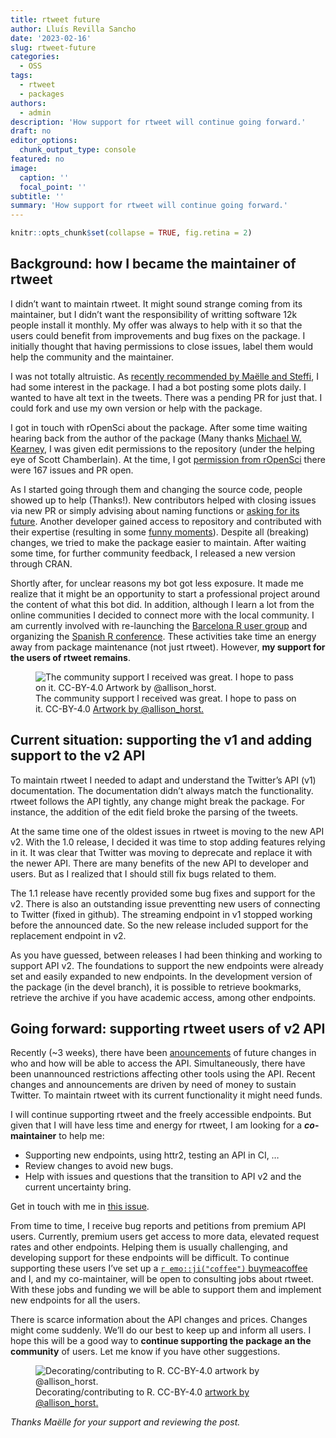 ```yaml
---
title: rtweet future
author: Lluís Revilla Sancho
date: '2023-02-16'
slug: rtweet-future
categories:
  - OSS
tags:
  - rtweet
  - packages
authors:
  - admin
description: 'How support for rtweet will continue going forward.'
draft: no
editor_options:
  chunk_output_type: console
featured: no
image:
  caption: ''
  focal_point: ''
subtitle: ''
summary: 'How support for rtweet will continue going forward.'
---
```


```r
knitr::opts_chunk$set(collapse = TRUE, fig.retina = 2)
```

## Background: how I became the maintainer of rtweet

I didn't want to maintain rtweet. 
It might sound strange coming from its maintainer, but I didn't want the responsibility of writting software 12k people install it monthly. 
My offer was always to help with it so that the users could benefit from improvements and bug fixes on the package.
I initially thought that having permissions to close issues, label them would help the community and the maintainer.

I was not totally altruistic.
As [recently recommended by Maëlle and Steffi](https://ropensci.org/blog/2022/10/17/maintain-or-co-maintain-an-ropensci-package/), I had some interest in the package.
I had a bot posting some plots daily. 
I wanted to have alt text in the tweets. 
There was a pending PR for just that. 
I could fork and use my own version or help with the package.

I got in touch with rOpenSci about the package.
After some time waiting hearing back from the author of the package (Many thanks [Michael W. Kearney](https://mikewk.com/!), I was given edit permissions to the repository (under the helping eye of Scott Chamberlain).
At the time, I got [permission from rOpenSci](https://github.com/ropensci/rtweet/issues/471) there were 167 issues and PR open. 

As I started going through them and changing the source code,  people showed up to help (Thanks!).
New contributors helped with closing issues via new PR or simply advising about naming functions or [asking for its future](https://github.com/ropensci/rtweet/issues/445#issuecomment-790042423). 
Another developer gained access to repository and contributed with their expertise (resulting in some [funny moments](https://twitter.com/hadleywickham/status/1365661250269683713)).
Despite all (breaking) changes, we tried to make the package easier to maintain.
After waiting some time, for further community feedback, I released a new version through CRAN. 

Shortly after, for unclear reasons my bot got less exposure. 
It made me realize that it might be an opportunity to start a professional project around the content of what this bot did.
In addition, although I learn a lot from the online communities I decided to connect more with the local community.
I am currently involved with re-launching the [Barcelona R user group](https://barcelonar.org) and organizing the [Spanish R conference](http://r-es.org/2023/02/09/las-xiii-jornadas-congreso-r-hispano-2023-seran-en-barcelona/).
These activities take time an energy away from package maintenance (not just rtweet). 
However, **my support for the users of rtweet remains**.

![The community support I received was great. I hope to pass on it. CC-BY-4.0  [Artwork by @allison_horst.](https://twitter.com/allison_horst) ](images/allison_community_support.png)

## Current situation: supporting the v1 and adding support to the v2 API

To maintain rtweet I needed to adapt and understand the Twitter's API (v1) documentation.
The documentation didn't always match the functionality.
rtweet follows the API tightly, any change might break the package. 
For instance, the addition of the edit field broke the parsing of the tweets.

At the same time one of the oldest issues in rtweet is moving to the new API v2.
With the 1.0 release, I decided it was time to stop adding features relying in it.
It was clear that Twitter was moving to deprecate and replace it with the newer API.
There are many benefits of the new API to developer and users.
But as I realized that I should still fix bugs related to them.

The 1.1 release have recently provided some bug fixes and support for the v2. 
There is also an outstanding issue preventting new users of connecting to Twitter (fixed in github).
The streaming endpoint in v1 stopped working before the announced date.
So the new release included support for the replacement endpoint in v2.

As you have guessed, between releases I had been thinking and working to support API v2.
The foundations to support the new endpoints were already set and easily expanded to new endpoints.
In the development version of the package (in the devel branch), it is possible to retrieve bookmarks, retrieve the archive if you have academic access, among other endpoints.

## Going forward: supporting rtweet users of v2 API

Recently (~3 weeks), there have been [anouncements](https://twitter.com/TwitterDev) of future changes in who and how will be able to access the API.
Simultaneously, there have been unannounced restrictions affecting other tools using the API.
Recent changes and announcements are driven by need of money to sustain Twitter.
To maintain rtweet with its current functionality it might need funds.

I will continue supporting rtweet and the freely accessible endpoints.
But given that I will have less time and energy for rtweet, I am looking for a **_co_-maintainer** to help me:

 - Supporting new endpoints, using httr2, testing an API in CI, ...
 - Review changes to avoid new bugs.
 - Help with issues and questions that the transition to API v2 and the current uncertainty bring.
 
Get in touch with me in [this issue](https://github.com/ropensci/rtweet/issues/763).

From time to time, I receive bug reports and petitions from premium API users.
Currently, premium users get access to more data, elevated request rates and other endpoints. 
Helping them is usually challenging, and developing support for these endpoints will be difficult.
To continue supporting these users I've set up a [`r emo::ji("coffee")` buymeacoffee](https://www.buymeacoffee.com/llrs) and I, and my co-maintainer, will be open to consulting jobs about rtweet.
With these jobs and funding we will be able to support them and implement new endpoints for all the users.

There is scarce information about the API changes and prices. 
Changes might come suddenly.
We'll do our best to keep up and inform all users.
I hope this will be a good way to **continue supporting the package an the community** of users.
Let me know if you have other suggestions. 

![Decorating/contributing to R. CC-BY-4.0 [artwork by @allison_horst.](https://twitter.com/allison_horst)](images/decorated_r.png)

*Thanks Maëlle for your support and reviewing the post.*
